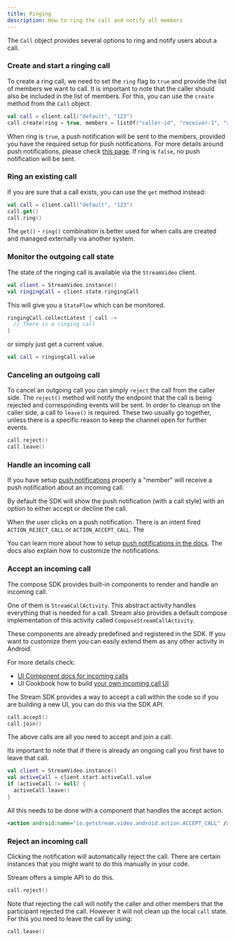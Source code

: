 ```yaml
---
title: Ringing
description: How to ring the call and notify all members
---
```

The `Call` object provides several options to ring and notify users about a call.
### Create and start a ringing call

To create a ring call, we need to set the `ring` flag to `true` and provide the list of members we want to call. It is important to note that the caller should also be included in the list of members.
For this, you can use the `create` method from the `Call` object.
```kotlin
val call = client.call("default", "123")
call.create(ring = true, members = listOf("caller-id", "receiver-1", "receiver-2"))
```
When ring is `true`, a push notification will be sent to the members, provided you have the required setup for push notifications.
For more details around push notifications, please check [this page](./02-push-notifications/01-overview.mdx).
If ring is `false`, no push notification will be sent.

### Ring an existing call
If you are sure that a call exists, you can use the `get` method instead:
```kotlin
val call = client.call("default", "123")
call.get()
call.ring()
```
The `get()` - `ring()` combination is better used for when calls are created and managed externally via another system.

### Monitor the outgoing call state
The state of the ringing call is available via the `StreamVideo` client.
```kotlin
val client = StreamVideo.instance()
val ringingCall = client.state.ringingCall
```
This will give you a `StateFlow` which can be monitored.
```kotlin
ringingCall.collectLatest { call ->
  // There is a ringing call
}
```
or simply just get a current value.
```kotlin
val call = ringingCall.value
```
### Canceling an outgoing call
To cancel an outgoing call you can simply `reject` the call from the caller side.
The `reject()` method will notify the endpoint that the call is being rejected and corresponding
events will be sent. In order to cleanup on the caller side, a call to `leave()` is required.
These two usually go together, unless there is a specific reason to keep the channel open for further
events.

```kotlin
call.reject()
call.leave()
```

### Handle an incoming call

If you have setup [push notifications](./02-push-notifications/01-overview.mdx) properly a "member"
will receive a push notification about an incoming call.

By default the SDK will show the push notification (with a call style) with an option to either
accept or decline the call.

When the user clicks on a push notification. There is an intent fired `ACTION_REJECT_CALL` or `ACTION_ACCEPT_CALL`.
The

You can learn more about how to setup [push notifications in the docs](./02-push-notifications/01-overview.mdx).
The docs also explain how to customize the notifications.

### Accept an incoming call

The compose SDK provides built-in components to render and handle an incoming call.

One of them is `StreamCallActivity`. This abstract activity handles everything that is needed for a call.
Stream also provides a default compose implementation of this activity called `ComposeStreamCallActivity`.

These components are already predefined and registered in the SDK. If you want to customize them you can easily extend them as any other activity in Android.

For more details check:
* [UI Component docs for incoming calls](../04-ui-components/04-call/04-ringing-call.mdx)
* UI Cookbook how to build [your own incoming call UI](../05-ui-cookbook/05-incoming-and-outgoing-call.mdx)

The Stream SDK provides a way to accept a call within the code so if you are building a new UI, you can do this via the SDK API.
```kotlin
call.accept()
call.join()
```
The above calls are all you need to accept and join a call.

Its important to note that if there is already an ongoing call you first have to leave that call.
```kotlin
val client = StreamVideo.instance()
val activeCall = client.start.activeCall.value
if (activeCall != null) {
  activeCall.leave()
}
```
All this needs to be done with a component that handles the accept action.
```xml
<action android:name="io.getstream.video.android.action.ACCEPT_CALL" />
```

### Reject an incoming call

Clicking the notification will automatically reject the call.
There are certain instances that you might want to do this manually in your code.

Stream offers a simple API to do this.
```kotlin
call.reject()
```

Note that rejecting the call will notify the caller and other members that the participant rejected
the call. However it will not clean up the local `call` state.
For this you need to leave the call by using:
```kotlin
call.leave()
```

